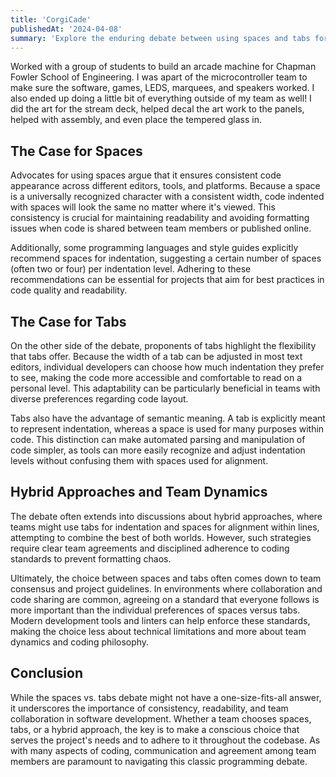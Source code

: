 ```yaml
---
title: 'CorgiCade'
publishedAt: '2024-04-08'
summary: 'Explore the enduring debate between using spaces and tabs for code indentation, and why this choice matters more than you might think.'
---
```


Worked with a group of students to build an arcade machine for Chapman Fowler School of Engineering. I was apart of the microcontroller team to make sure the software, games, LEDS, marquees, and speakers worked. I also ended up doing a little bit of everything outside of my team as well! I did the art for the stream deck, helped decal the art work to the panels, helped with assembly, and even place the tempered glass in.


## The Case for Spaces

Advocates for using spaces argue that it ensures consistent code appearance across different editors, tools, and platforms. Because a space is a universally recognized character with a consistent width, code indented with spaces will look the same no matter where it's viewed. This consistency is crucial for maintaining readability and avoiding formatting issues when code is shared between team members or published online.

Additionally, some programming languages and style guides explicitly recommend spaces for indentation, suggesting a certain number of spaces (often two or four) per indentation level. Adhering to these recommendations can be essential for projects that aim for best practices in code quality and readability.

## The Case for Tabs

On the other side of the debate, proponents of tabs highlight the flexibility that tabs offer. Because the width of a tab can be adjusted in most text editors, individual developers can choose how much indentation they prefer to see, making the code more accessible and comfortable to read on a personal level. This adaptability can be particularly beneficial in teams with diverse preferences regarding code layout.

Tabs also have the advantage of semantic meaning. A tab is explicitly meant to represent indentation, whereas a space is used for many purposes within code. This distinction can make automated parsing and manipulation of code simpler, as tools can more easily recognize and adjust indentation levels without confusing them with spaces used for alignment.

## Hybrid Approaches and Team Dynamics

The debate often extends into discussions about hybrid approaches, where teams might use tabs for indentation and spaces for alignment within lines, attempting to combine the best of both worlds. However, such strategies require clear team agreements and disciplined adherence to coding standards to prevent formatting chaos.

Ultimately, the choice between spaces and tabs often comes down to team consensus and project guidelines. In environments where collaboration and code sharing are common, agreeing on a standard that everyone follows is more important than the individual preferences of spaces versus tabs. Modern development tools and linters can help enforce these standards, making the choice less about technical limitations and more about team dynamics and coding philosophy.

## Conclusion

While the spaces vs. tabs debate might not have a one-size-fits-all answer, it underscores the importance of consistency, readability, and team collaboration in software development. Whether a team chooses spaces, tabs, or a hybrid approach, the key is to make a conscious choice that serves the project's needs and to adhere to it throughout the codebase. As with many aspects of coding, communication and agreement among team members are paramount to navigating this classic programming debate.

